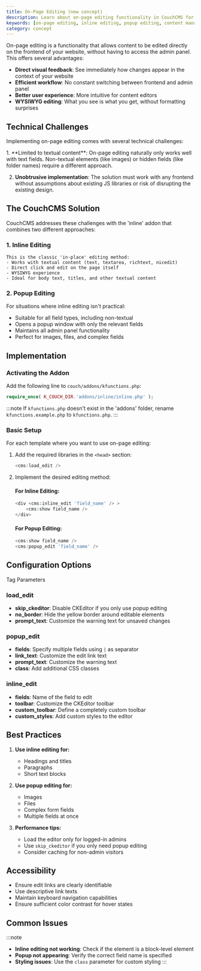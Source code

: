 ```yaml
---
title: On-Page Editing (new concept)
description: Learn about on-page editing functionality in CouchCMS for direct content editing on the frontend
keywords: [on-page editing, inline editing, popup editing, content management]
category: concept
---
```



On-page editing is a functionality that allows content to be edited directly on the frontend of your website, without having to access the admin panel. This offers several advantages:

- **Direct visual feedback**: See immediately how changes appear in the context of your website
- **Efficient workflow**: No constant switching between frontend and admin panel
- **Better user experience**: More intuitive for content editors
- **WYSIWYG editing**: What you see is what you get, without formatting surprises

## Technical Challenges

Implementing on-page editing comes with several technical challenges:

<Steps>
1. **Limited to textual content**: On-page editing naturally only works well with text fields. Non-textual elements (like images) or hidden fields (like folder names) require a different approach.

2. **Unobtrusive implementation**: The solution must work with any frontend without assumptions about existing JS libraries or risk of disrupting the existing design.
</Steps>

## The CouchCMS Solution

CouchCMS addresses these challenges with the 'inline' addon that combines two different approaches:

### 1. Inline Editing

    This is the classic 'in-place' editing method:
    - Works with textual content (text, textarea, richtext, nicedit)
    - Direct click and edit on the page itself
    - WYSIWYG experience
    - Ideal for body text, titles, and other textual content

### 2. Popup Editing

For situations where inline editing isn't practical:
- Suitable for all field types, including non-textual
- Opens a popup window with only the relevant fields
- Maintains all admin panel functionality
- Perfect for images, files, and complex fields

## Implementation

### Activating the Addon

Add the following line to `couch/addons/kfunctions.php`:
```php
require_once( K_COUCH_DIR.'addons/inline/inline.php' );
```

:::note
If `kfunctions.php` doesn't exist in the 'addons' folder, rename `kfunctions.example.php` to `kfunctions.php`.
:::

### Basic Setup

For each template where you want to use on-page editing:

<Steps>

1. Add the required libraries in the `<head>` section:
    ```php
    <cms:load_edit />
    ```

2. Implement the desired editing method:

    #### For Inline Editing:
    ```php
    <div <cms:inline_edit 'field_name' /> >
        <cms:show field_name />
    </div>
    ```

    #### For Popup Editing:
    ```php
    <cms:show field_name />
    <cms:popup_edit 'field_name' />
    ```

</Steps>

## Configuration Options

Tag Parameters

### load_edit

- **skip_ckeditor**: Disable CKEditor if you only use popup editing
- **no_border**: Hide the yellow border around editable elements
- **prompt_text**: Customize the warning text for unsaved changes

### popup_edit

- **fields**: Specify multiple fields using `|` as separator
- **link_text**: Customize the edit link text
- **prompt_text**: Customize the warning text
- **class**: Add additional CSS classes

### inline_edit

- **fields**: Name of the field to edit
- **toolbar**: Customize the CKEditor toolbar
- **custom_toolbar**: Define a completely custom toolbar
- **custom_styles**: Add custom styles to the editor

## Best Practices

<Steps>

1. **Use inline editing for:**
   - Headings and titles
   - Paragraphs
   - Short text blocks
   
2. **Use popup editing for:**
   - Images
   - Files
   - Complex form fields
   - Multiple fields at once

3. **Performance tips:**
   - Load the editor only for logged-in admins
   - Use `skip_ckeditor` if you only need popup editing
   - Consider caching for non-admin visitors

</Steps>

## Accessibility

- Ensure edit links are clearly identifiable
- Use descriptive link texts
- Maintain keyboard navigation capabilities
- Ensure sufficient color contrast for hover states

## Common Issues

:::note
- **Inline editing not working**: Check if the element is a block-level element
- **Popup not appearing**: Verify the correct field name is specified
- **Styling issues**: Use the `class` parameter for custom styling
:::
